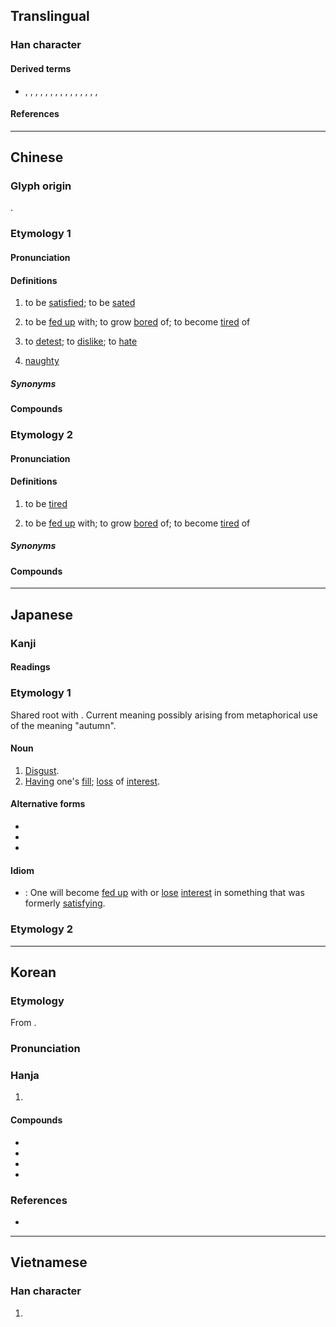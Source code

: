 {{also|厌}}
{{character info}}
==Translingual==

===Han character===
{{Han char|rn=27|rad=厂|as=12|sn=14|four=71234|canj=MABK|ids=⿸厂猒}}

====Derived terms====
* {{l|mul|嚈}}, {{l|mul|懨}}, {{l|mul|擫}}, {{l|mul|𧞣}}, {{l|mul|靨}}, {{l|mul|饜}}, {{l|mul|壓}}, {{l|mul|魘}}, {{l|mul|黶}}, {{l|mul|懕}}, {{l|mul|擪}}, {{l|mul|檿}}, {{l|mul|㱘}}, {{l|mul|𥀬}}, {{l|mul|嬮}}, {{l|mul|厴}}

====References====
{{Han ref|kx=0162.510|dkj=03025|dj=0370.300|hdz=10078.030|uh=53AD}}

----

==Chinese==

===Glyph origin===
{{Han etym}}
{{Han compound|厂|猒|c1=s|c2=p|ls=psc}}.

===Etymology 1===
{{zh-forms|s=厌}}

====Pronunciation====
{{zh-pron
|m=yàn
|c=jim3
|h=pfs=yam
|mn=iàm
|mn-t=iam3/iêm3
|mn-t_note=iam3 - Shantou; iêm3 - Chaozhou
|w=2i
|mc=y
|oc=y
|ma=
|cat=v,w:a
}}

====Definitions====
{{zh-hanzi}}

# to be [[satisfied]]; to be [[sated]]
#: {{zh-x|^姜 ^氏 何 厭 之 有|How will {{w|zh:武姜|Lady Jiang}} ever be '''satisfied'''?|ref=Zuozhuan-D}}
# to be [[fed up]] with; to grow [[bored]] of; to become [[tired]] of
#: {{zh-x|我 食 厭{jim3} 嘵 波羅 咯。|I am tired of eating pine apples.|C|ref='''1847''', ''The beginner's first book in the Chinese language,(Canton vernacular.)''}}
# to [[detest]]; to [[dislike]]; to [[hate]]
# {{lb|zh|dialectal Wu}} [[naughty]]

=====Synonyms=====
{{zh-dial|膩}}
{{zh-dial|頑皮}}

====Compounds====
{{zh-der|討厭|厭惡|厭倦|厭煩|喜新厭舊|百聽不厭|三厭|厭飫|厭兵|悶厭厭|厭足|厭服|厭世主義|厭鈍|厭舊貪新|厭氧菌|厭世觀|厭食|兵不厭詐|厭厭|厭難折衝|厭事|得新厭舊|不厭求詳|不厭|厭食症|厭氣菌|厭物|不厭其煩|可厭相|厭舊喜新|可厭|不厭其詳|學而不厭|厭氣|厭毒|厭苦|厭戰|喜新厭故|厭薄|厭棄|厭世|兵不厭權|厭賤|折衝厭難|無厭|病厭厭|會厭軟骨|會厭炎|百看不厭|百讀不厭|百吃不厭|生厭|棄厭|百覽不厭|會厭|煩厭|沒足厭的|糟糠不厭|老厭物|貪婪無厭|討厭鬼|醉厭厭|貪猥無厭|貪得無厭|鄙厭|貪求無厭|貪心無厭|谿壑無厭|誅求無厭}}

===Etymology 2===
{{zh-forms|s=厌|alt=饜,𤸸,忚}}

====Pronunciation====
{{zh-pron
|mn=ià
|mn-t=ia3
|dial=n
|cat=v
}}

====Definitions====
{{zh-hanzi}}

# {{lb|zh|Hokkien}} to be [[tired]]
# {{lb|zh|Hokkien|Teochew}} to be [[fed up]] with; to grow [[bored]] of; to become [[tired]] of

=====Synonyms=====
{{zh-dial|累}}
{{zh-dial|膩}}

====Compounds====
{{zh-der|厭𤺪}}

----

==Japanese==

===Kanji===
{{ja-kanji|grade=uc|rs=厂12}}

====Readings====
{{ja-readings
|goon=えん<えん<えむ, よう<えふ
|kanon=えん<えん<えむ, よう<えふ
|kanyoon=おん<おん<おむ
|on=あん<あん<あむ, おう<おふ, ゆう<いふ
|kun=あ-きる, いと-う<いと-ふ, いと-わし.い, いや-, おさ-える<おさ-へる, きら-う<きら-ふ
}}

===Etymology 1===
{{ja-kanjitab|あき|yomi=k}}
Shared root with {{l|ja|秋|tr=''aki'', "[[autumn]]"}}. Current meaning possibly arising from metaphorical use of the meaning "autumn".

====Noun====
{{ja-noun|あき}}

# [[disgust|Disgust]].
# [[having|Having]] one's [[fill]]; [[loss]] of [[interest]].

====Alternative forms====
* {{l|ja|厭き}}
* {{l|ja|飽}}
* {{l|ja|飽き}}

====Idiom====
* {{l/ja|厭きが来る}}: One will become [[fed up]] with or [[lose]] [[interest]] in something that was formerly [[satisfying]].

===Etymology 2===
{{ja-kanjitab|いや|yomi=k}}
{{ja-see|いや}}

----

==Korean==

===Etymology===
From {{der|ko|ltc|-}} {{ltc-l|厭|id=2}}. 

{{collapse|
* {{hanja-dongguk|ᅙᅧᆷ〮|qyém}}
* {{hanja-sinjeung|염|yem}}
|Historical readings
|bg=#FFFFFF}}

===Pronunciation===
{{ko-hanja-pron|염|l=y}}

===Hanja===
{{ko-hanja-search}}
{{ko-hanja|싫어하다|싫어할|염}}

# {{hanja form of|염|to [[detest]]}}

====Compounds====
{{der-top|Compounds}}
* {{ko-l|염증|厭症}}
* {{ko-l|염오|厭惡}}
* {{ko-l|염세|厭世}}
* {{ko-l|염기|厭忌}}
{{der-bottom}}

===References===
* {{R:hanjadoc|1034}}

----

==Vietnamese==

===Han character===
{{vi-readings|reading=[[ướm]], [[yếm]], [[ếm]], [[êm]], [[im]]|rs=厂12}}

# {{rfdef|vi|sort=厂12}}